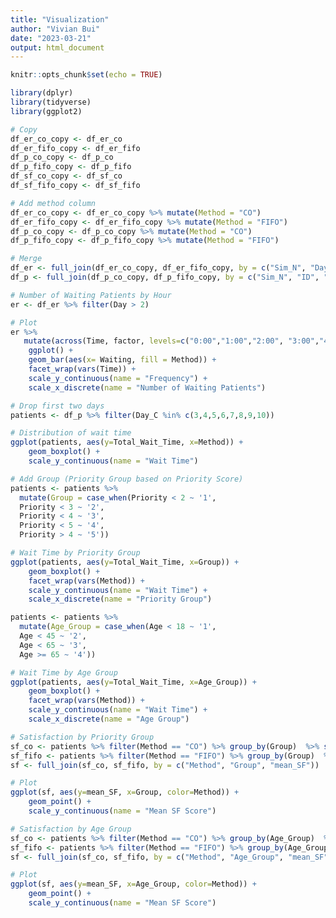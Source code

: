 ```yaml
---
title: "Visualization"
author: "Vivian Bui"
date: "2023-03-21"
output: html_document
---
```


```r
knitr::opts_chunk$set(echo = TRUE)
```

```r
library(dplyr)
library(tidyverse)
library(ggplot2)
```


```r
# Copy 
df_er_co_copy <- df_er_co
df_er_fifo_copy <- df_er_fifo
df_p_co_copy <- df_p_co
df_p_fifo_copy <- df_p_fifo
df_sf_co_copy <- df_sf_co
df_sf_fifo_copy <- df_sf_fifo

```


```r
# Add method column 
df_er_co_copy <- df_er_co_copy %>% mutate(Method = "CO") 
df_er_fifo_copy <- df_er_fifo_copy %>% mutate(Method = "FIFO")
df_p_co_copy <- df_p_co_copy %>% mutate(Method = "CO") 
df_p_fifo_copy <- df_p_fifo_copy %>% mutate(Method = "FIFO")

# Merge 
df_er <- full_join(df_er_co_copy, df_er_fifo_copy, by = c("Sim_N", "Day", "Time", "New_Patients", "Waiting", "Assigned", "Discharged", "Beds_Avail_EOH", "Method"))
df_p <- full_join(df_p_co_copy, df_p_fifo_copy, by = c("Sim_N", "ID", "Day_C", "Time_C", "Age", "AcuteLv", "PainLv", "Priority", "Status", "Day_A", "Time_A", "Day_D", "Time_D", "Time_Left_In_ER", "Total_Wait_Time", "SF_Score", "Method"))

```


```r
# Number of Waiting Patients by Hour  
er <- df_er %>% filter(Day > 2)

# Plot 
er %>%
   mutate(across(Time, factor, levels=c("0:00","1:00","2:00", "3:00","4:00","5:00", "6:00", "7:00", "8:00", "9:00","10:00","11:00","12:00", "13:00", "14:00", "15:00", "16:00", "17:00", "18:00", "19:00", "20:00", "21:00", "22:00", "23:00"))) %>%
    ggplot() +
    geom_bar(aes(x= Waiting, fill = Method)) + 
    facet_wrap(vars(Time)) +
    scale_y_continuous(name = "Frequency") + 
    scale_x_discrete(name = "Number of Waiting Patients")
```
```r
# Drop first two days 
patients <- df_p %>% filter(Day_C %in% c(3,4,5,6,7,8,9,10))

# Distribution of wait time 
ggplot(patients, aes(y=Total_Wait_Time, x=Method)) +
    geom_boxplot() + 
    scale_y_continuous(name = "Wait Time")

```

```r
# Add Group (Priority Group based on Priority Score)
patients <- patients %>% 
  mutate(Group = case_when(Priority < 2 ~ '1',
  Priority < 3 ~ '2',
  Priority < 4 ~ '3',
  Priority < 5 ~ '4',
  Priority > 4 ~ '5'))

# Wait Time by Priority Group 
ggplot(patients, aes(y=Total_Wait_Time, x=Group)) +
    geom_boxplot() + 
    facet_wrap(vars(Method)) + 
    scale_y_continuous(name = "Wait Time") + 
    scale_x_discrete(name = "Priority Group")
```

```r
patients <- patients %>% 
  mutate(Age_Group = case_when(Age < 18 ~ '1',
  Age < 45 ~ '2',
  Age < 65 ~ '3',
  Age >= 65 ~ '4'))

# Wait Time by Age Group 
ggplot(patients, aes(y=Total_Wait_Time, x=Age_Group)) +
    geom_boxplot() + 
    facet_wrap(vars(Method)) + 
    scale_y_continuous(name = "Wait Time") + 
    scale_x_discrete(name = "Age Group")

```

```r
# Satisfaction by Priority Group 
sf_co <- patients %>% filter(Method == "CO") %>% group_by(Group)  %>% summarise(mean_SF = mean(SF_Score), Method = 'CO')
sf_fifo <- patients %>% filter(Method == "FIFO") %>% group_by(Group)  %>% summarise(mean_SF = mean(SF_Score), Method = "FIFO")
sf <- full_join(sf_co, sf_fifo, by = c("Method", "Group", "mean_SF"))

# Plot
ggplot(sf, aes(y=mean_SF, x=Group, color=Method)) +
    geom_point() + 
    scale_y_continuous(name = "Mean SF Score")

```

```r
# Satisfaction by Age Group 
sf_co <- patients %>% filter(Method == "CO") %>% group_by(Age_Group)  %>% summarise(mean_SF = mean(SF_Score), Method = 'CO')
sf_fifo <- patients %>% filter(Method == "FIFO") %>% group_by(Age_Group)  %>% summarise(mean_SF = mean(SF_Score), Method = "FIFO")
sf <- full_join(sf_co, sf_fifo, by = c("Method", "Age_Group", "mean_SF"))

# Plot
ggplot(sf, aes(y=mean_SF, x=Age_Group, color=Method)) +
    geom_point() + 
    scale_y_continuous(name = "Mean SF Score")

```





